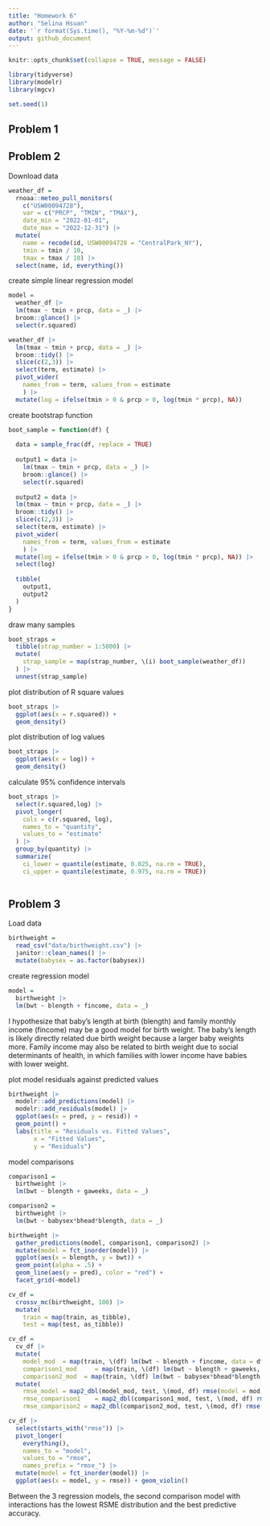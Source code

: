 ```yaml
---
title: "Homework 6"
author: "Selina Hsuan"
date: '`r format(Sys.time(), "%Y-%m-%d")`'
output: github_document
---
```



```r
knitr::opts_chunk$set(collapse = TRUE, message = FALSE)
```

```r
library(tidyverse)
library(modelr)
library(mgcv)

set.seed(1)
```


## Problem 1



## Problem 2

Download data
```r
weather_df = 
  rnoaa::meteo_pull_monitors(
    c("USW00094728"),
    var = c("PRCP", "TMIN", "TMAX"), 
    date_min = "2022-01-01",
    date_max = "2022-12-31") |>
  mutate(
    name = recode(id, USW00094728 = "CentralPark_NY"),
    tmin = tmin / 10,
    tmax = tmax / 10) |>
  select(name, id, everything())
```


create simple linear regression model
```r
model = 
  weather_df |> 
  lm(tmax ~ tmin + prcp, data = _) |> 
  broom::glance() |> 
  select(r.squared)
```


```r
weather_df |> 
  lm(tmax ~ tmin + prcp, data = _) |> 
  broom::tidy() |> 
  slice(c(2,3)) |> 
  select(term, estimate) |> 
  pivot_wider(
    names_from = term, values_from = estimate
    ) |> 
  mutate(log = ifelse(tmin > 0 & prcp > 0, log(tmin * prcp), NA))
```

create bootstrap function
```r
boot_sample = function(df) {
  
  data = sample_frac(df, replace = TRUE)
  
  output1 = data |> 
    lm(tmax ~ tmin + prcp, data = _) |> 
    broom::glance() |> 
    select(r.squared)
  
  output2 = data |> 
  lm(tmax ~ tmin + prcp, data = _) |> 
  broom::tidy() |> 
  slice(c(2,3)) |> 
  select(term, estimate) |> 
  pivot_wider(
    names_from = term, values_from = estimate
    ) |> 
  mutate(log = ifelse(tmin > 0 & prcp > 0, log(tmin * prcp), NA)) |> 
  select(log)
  
  tibble(
    output1,
    output2
  )
}
```

draw many samples 
```r
boot_straps = 
  tibble(strap_number = 1:5000) |> 
  mutate(
    strap_sample = map(strap_number, \(i) boot_sample(weather_df))
  ) |> 
  unnest(strap_sample)

```

plot distribution of R square values
```r
boot_straps |> 
  ggplot(aes(x = r.squared)) + 
  geom_density()
```

plot distribution of log values
```r
boot_straps |> 
  ggplot(aes(x = log)) + 
  geom_density()
```


calculate 95% confidence intervals
```r
boot_straps |> 
  select(r.squared,log) |> 
  pivot_longer(
    cols = c(r.squared, log),
    names_to = "quantity", 
    values_to = "estimate"
  ) |> 
  group_by(quantity) |> 
  summarize(
    ci_lower = quantile(estimate, 0.025, na.rm = TRUE),
    ci_upper = quantile(estimate, 0.975, na.rm = TRUE))
 
```

## Problem 3

Load data
```r
birthweight =
  read_csv("data/birthweight.csv") |> 
  janitor::clean_names() |> 
  mutate(babysex = as.factor(babysex))
```

create regression model
```r
model = 
  birthweight |> 
  lm(bwt ~ blength + fincome, data = _)
```
I hypothesize that baby's length at birth (blength) and family monthly income (fincome) may be a good model for birth weight. The baby's length is likely directly related due birth weight because a larger baby weights more. Family income may also be related to birth weight due to social determinants of health, in which families with lower income have babies with lower weight. 


plot model residuals against predicted values
```r
birthweight |> 
  modelr::add_predictions(model) |> 
  modelr::add_residuals(model) |> 
  ggplot(aes(x = pred, y = resid)) + 
  geom_point() + 
  labs(title = "Residuals vs. Fitted Values",
       x = "Fitted Values",
       y = "Residuals") 
```


model comparisons
```r
comparison1 = 
  birthweight |> 
  lm(bwt ~ blength + gaweeks, data = _)

comparison2 = 
  birthweight |> 
  lm(bwt ~ babysex*bhead*blength, data = _)
```

```r
birthweight |> 
  gather_predictions(model, comparison1, comparison2) |> 
  mutate(model = fct_inorder(model)) |> 
  ggplot(aes(x = blength, y = bwt)) + 
  geom_point(alpha = .5) +
  geom_line(aes(y = pred), color = "red") + 
  facet_grid(~model)
```

```r
cv_df =
  crossv_mc(birthweight, 100) |> 
  mutate(
    train = map(train, as_tibble),
    test = map(test, as_tibble))
```

```r
cv_df = 
  cv_df |> 
  mutate(
    model_mod  = map(train, \(df) lm(bwt ~ blength + fincome, data = df)),
    comparison1_mod     = map(train, \(df) lm(bwt ~ blength + gaweeks, data = df)),
    comparison2_mod  = map(train, \(df) lm(bwt ~ babysex*bhead*blength, data = df))) |> 
  mutate(
    rmse_model = map2_dbl(model_mod, test, \(mod, df) rmse(model = mod, data = df)),
    rmse_comparison1    = map2_dbl(comparison1_mod, test, \(mod, df) rmse(model = mod, data = df)),
    rmse_comparison2 = map2_dbl(comparison2_mod, test, \(mod, df) rmse(model = mod, data = df)))
```


```r
cv_df |> 
  select(starts_with("rmse")) |> 
  pivot_longer(
    everything(),
    names_to = "model", 
    values_to = "rmse",
    names_prefix = "rmse_") |> 
  mutate(model = fct_inorder(model)) |> 
  ggplot(aes(x = model, y = rmse)) + geom_violin()
```

Between the 3 regression models, the second comparison model with interactions has the lowest RSME distribution and the best predictive accuracy. 
